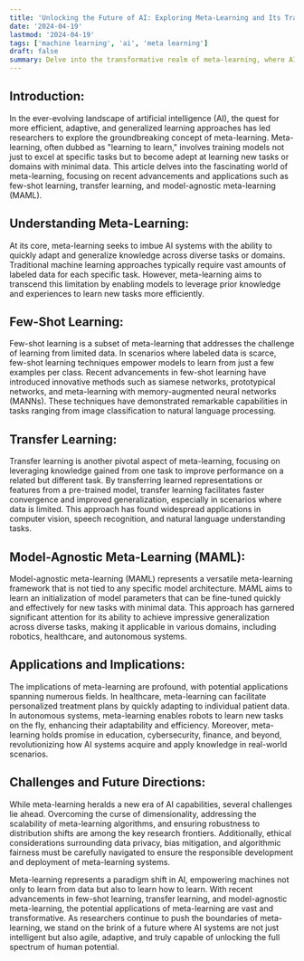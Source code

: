 ```yaml
---
title: 'Unlocking the Future of AI: Exploring Meta-Learning and Its Transformative Power'
date: '2024-04-19'
lastmod: '2024-04-19'
tags: ['machine learning', 'ai', 'meta learning']
draft: false
summary: Delve into the transformative realm of meta-learning, where AI models are trained to learn how to learn, transcending traditional data limitations. Explore recent advancements in few-shot learning, transfer learning, and model-agnostic meta-learning, unveiling the potential for agile, adaptive AI systems across diverse domains.
---
```


## Introduction:
In the ever-evolving landscape of artificial intelligence (AI), the quest for more efficient, adaptive, and generalized learning approaches has led researchers to explore the groundbreaking concept of meta-learning. Meta-learning, often dubbed as "learning to learn," involves training models not just to excel at specific tasks but to become adept at learning new tasks or domains with minimal data. This article delves into the fascinating world of meta-learning, focusing on recent advancements and applications such as few-shot learning, transfer learning, and model-agnostic meta-learning (MAML).

## Understanding Meta-Learning:
At its core, meta-learning seeks to imbue AI systems with the ability to quickly adapt and generalize knowledge across diverse tasks or domains. Traditional machine learning approaches typically require vast amounts of labeled data for each specific task. However, meta-learning aims to transcend this limitation by enabling models to leverage prior knowledge and experiences to learn new tasks more efficiently.

## Few-Shot Learning:
Few-shot learning is a subset of meta-learning that addresses the challenge of learning from limited data. In scenarios where labeled data is scarce, few-shot learning techniques empower models to learn from just a few examples per class. Recent advancements in few-shot learning have introduced innovative methods such as siamese networks, prototypical networks, and meta-learning with memory-augmented neural networks (MANNs). These techniques have demonstrated remarkable capabilities in tasks ranging from image classification to natural language processing.

## Transfer Learning:
Transfer learning is another pivotal aspect of meta-learning, focusing on leveraging knowledge gained from one task to improve performance on a related but different task. By transferring learned representations or features from a pre-trained model, transfer learning facilitates faster convergence and improved generalization, especially in scenarios where data is limited. This approach has found widespread applications in computer vision, speech recognition, and natural language understanding tasks.

## Model-Agnostic Meta-Learning (MAML):
Model-agnostic meta-learning (MAML) represents a versatile meta-learning framework that is not tied to any specific model architecture. MAML aims to learn an initialization of model parameters that can be fine-tuned quickly and effectively for new tasks with minimal data. This approach has garnered significant attention for its ability to achieve impressive generalization across diverse tasks, making it applicable in various domains, including robotics, healthcare, and autonomous systems.

## Applications and Implications:
The implications of meta-learning are profound, with potential applications spanning numerous fields. In healthcare, meta-learning can facilitate personalized treatment plans by quickly adapting to individual patient data. In autonomous systems, meta-learning enables robots to learn new tasks on the fly, enhancing their adaptability and efficiency. Moreover, meta-learning holds promise in education, cybersecurity, finance, and beyond, revolutionizing how AI systems acquire and apply knowledge in real-world scenarios.

## Challenges and Future Directions:
While meta-learning heralds a new era of AI capabilities, several challenges lie ahead. Overcoming the curse of dimensionality, addressing the scalability of meta-learning algorithms, and ensuring robustness to distribution shifts are among the key research frontiers. Additionally, ethical considerations surrounding data privacy, bias mitigation, and algorithmic fairness must be carefully navigated to ensure the responsible development and deployment of meta-learning systems.

Meta-learning represents a paradigm shift in AI, empowering machines not only to learn from data but also to learn how to learn. With recent advancements in few-shot learning, transfer learning, and model-agnostic meta-learning, the potential applications of meta-learning are vast and transformative. As researchers continue to push the boundaries of meta-learning, we stand on the brink of a future where AI systems are not just intelligent but also agile, adaptive, and truly capable of unlocking the full spectrum of human potential.
